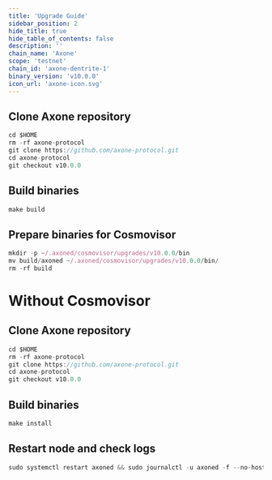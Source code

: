 ```yaml
---
title: 'Upgrade Guide'
sidebar_position: 2
hide_title: true
hide_table_of_contents: false
description: ''
chain_name: 'Axone'
scope: 'testnet'
chain_id: 'axone-dentrite-1'
binary_version: 'v10.0.0'
icon_url: 'axone-icon.svg'
---
```



<PageTitle
  iconUrl="img/axone-icon.svg"
  title="Axone Upgrade Guide"
  chainId="axone-dentrite-1"
  version="v10.0.0"
/>

## Clone Axone repository

```js
cd $HOME
rm -rf axone-protocol
git clone https://github.com/axone-protocol.git
cd axone-protocol
git checkout v10.0.0
```

## Build binaries

```js
make build
```

## Prepare binaries for Cosmovisor

```js
mkdir -p ~/.axoned/cosmovisor/upgrades/v10.0.0/bin
mv build/axoned ~/.axoned/cosmovisor/upgrades/v10.0.0/bin/
rm -rf build
```

# Without Cosmovisor

## Clone Axone repository

```js
cd $HOME
rm -rf axone-protocol
git clone https://github.com/axone-protocol.git
cd axone-protocol
git checkout v10.0.0
```

## Build binaries

```js
make install
```

## Restart node and check logs

```js
sudo systemctl restart axoned && sudo journalctl -u axoned -f --no-hostname -o cat
```
